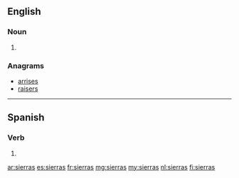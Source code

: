 ==English==

===Noun===
{{head|en|noun plural form}}

# {{plural of|sierra|lang=en}}

===Anagrams===
* [[arrises#English|arrises]]
* [[raisers#English|raisers]]

----

==Spanish==

===Verb===
{{es-verb-form}}

# {{es-verb form of|ending=ar|mood=indicative|tense=present|pers=2|formal=no|number=singular|serrar}}

[[ar:sierras]]
[[es:sierras]]
[[fr:sierras]]
[[mg:sierras]]
[[my:sierras]]
[[nl:sierras]]
[[fi:sierras]]